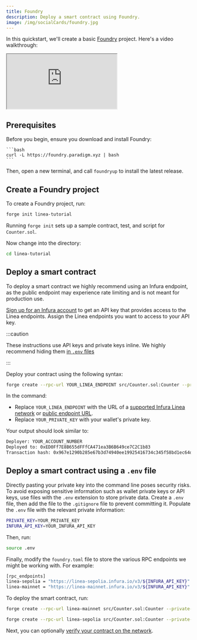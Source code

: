```yaml
---
title: Foundry
description: Deploy a smart contract using Foundry.
image: /img/socialCards/foundry.jpg
---
```



In this quickstart, we'll create a basic [Foundry](https://book.getfoundry.sh/) project. Here's a video walkthrough:

<div class="center-container">
  <div class="video-container">
    <iframe
      class="video-iframe"
      src="https://www.youtube.com/embed/TO9XhLCoqgg"
      title="How to deploy a smart contract on Linea with Foundry"
      allow="accelerometer; autoplay; clipboard-write; encrypted-media; gyroscope; picture-in-picture; web-share"
      allowFullScreen></iframe>
  </div>
</div>

## Prerequisites

Before you begin, ensure you download and install Foundry:

    ```bash
    curl -L https://foundry.paradigm.xyz | bash
    ```

Then, open a new terminal, and call `foundryup` to install the latest release.

## Create a Foundry project

To create a Foundry project, run:

```bash
forge init linea-tutorial
```

Running `forge init` sets up a sample contract, test, and script for `Counter.sol`.

Now change into the directory:

```bash
cd linea-tutorial
```

## Deploy a smart contract

To deploy a smart contract we highly recommend using an Infura endpoint, as the public endpoint may experience rate limiting and is not meant for production use.

[Sign up for an Infura account](https://docs.infura.io/api/getting-started) to get an API key that provides access to the Linea endpoints. Assign the Linea endpoints you want to access to your API key.

:::caution

These instructions use API keys and private keys inline. We highly recommend hiding them [in `.env` files](#deploy-a-smart-contract-using-a-env-file)

:::

Deploy your contract using the following syntax:

```bash
forge create --rpc-url YOUR_LINEA_ENDPOINT src/Counter.sol:Counter --private-key YOUR_PRIVATE_KEY
```

In the command:

- Replace `YOUR_LINEA_ENDPOINT` with the URL of a [supported Infura Linea network](https://docs.infura.io/api/networks/linea/choose-a-network) or [public endpoint URL](../info-contracts.mdx#network-information).
- Replace `YOUR_PRIVATE_KEY` with your wallet's private key.

Your output should look similar to:

```bash
Deployer: YOUR_ACCOUNT_NUMBER
Deployed to: 0xED0Ff7E8B655dFFfCA471ea3B6B649ce7C2C1b83
Transaction hash: 0x967e1290b285e67b3d74940ee19925416734c345f58bd1ec64dcea134647d7ee
```

## Deploy a smart contract using a `.env` file

Directly pasting your private key into the command line poses security risks. To avoid exposing sensitive information such as wallet private keys or API keys, use files with the `.env` extension to store private data. Create a `.env` file, then add the file to the `.gitignore` file to prevent committing it. Populate the `.env` file with the relevant private information:

```bash
PRIVATE_KEY=YOUR_PRIVATE_KEY
INFURA_API_KEY=YOUR_INFURA_API_KEY
```

Then, run:

```bash
source .env
```

Finally, modify the `foundry.toml` file to store the various RPC endpoints we might be working with. For example:

```bash
[rpc_endpoints]
linea-sepolia = "https://linea-sepolia.infura.io/v3/${INFURA_API_KEY}"
linea-mainnet = "https://linea-mainnet.infura.io/v3/${INFURA_API_KEY}"
```

To deploy the smart contract, run:

<Tabs className="my-tabs">
  <TabItem value="Mainnet" label="Mainnet" default>

```bash
forge create --rpc-url linea-mainnet src/Counter.sol:Counter --private-key $PRIVATE_KEY
```

</TabItem>

<TabItem value="Sepolia" label="Sepolia">

```bash
forge create --rpc-url linea-sepolia src/Counter.sol:Counter --private-key $PRIVATE_KEY
```

  </TabItem>
</Tabs>

Next, you can optionally [verify your contract on the network](../verify-smart-contract/foundry.mdx).
